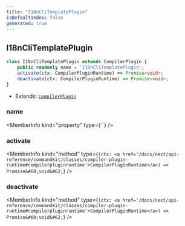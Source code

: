 ```yaml
---
title: "I18nCliTemplatePlugin"
isDefaultIndex: false
generated: true
---
```



<!-- This file was generated from the CommandKit source. Do not modify. Instead, re-run the "docgen" script -->


## I18nCliTemplatePlugin

<GenerationInfo sourceFile="packages/i18n/src/cli.ts" sourceLine="8" packageName="@commandkit/i18n" />



```ts title="Signature"
class I18nCliTemplatePlugin extends CompilerPlugin {
    public readonly name = 'I18nCliTemplatePlugin';
    activate(ctx: CompilerPluginRuntime) => Promise<void>;
    deactivate(ctx: CompilerPluginRuntime) => Promise<void>;
}
```
* Extends: <code><a href='/docs/next/api-reference/commandkit/classes/compiler-plugin#compilerplugin'>CompilerPlugin</a></code>



<div className="members-wrapper">

### name

<MemberInfo kind="property" type={``}   />


### activate

<MemberInfo kind="method" type={`(ctx: <a href='/docs/next/api-reference/commandkit/classes/compiler-plugin-runtime#compilerpluginruntime'>CompilerPluginRuntime</a>) => Promise&#60;void&#62;`}   />


### deactivate

<MemberInfo kind="method" type={`(ctx: <a href='/docs/next/api-reference/commandkit/classes/compiler-plugin-runtime#compilerpluginruntime'>CompilerPluginRuntime</a>) => Promise&#60;void&#62;`}   />




</div>
